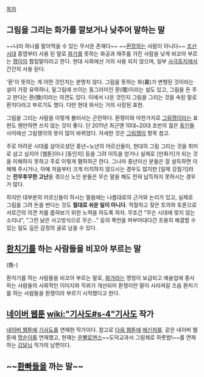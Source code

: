 [[목차]]
== 그림을 그리는 화가를 깔보거나 낮추어 말하는 말 ==
~~나라 하나를 말아먹을 수 있는 무서운 존재다~~ ~~[[환장]]하는 사람이 아니다~~
[[조선]]시대 중엽부터 사용 된 말로 [[화가]]를 뜻하는 화공과 재주를 가진 사람을 낮게 비꼬아 부르는 [[쟁이]]의 합침말이라고 한다. 현대 사회에선 거의 사용 되지 않으며, 일부 [[사극]]등지에서 간간히 사용 된다.

'환'이 뜻하는 게 어떤 것인지는 분명치 않다. 그림을 뜻하는 화(畵)가 변형된 것이라는 설이 가장 유력하나, 밑그림에 쓰이는 동그라미인 환(環)이라는 설도 있고, 그림을 돈 주고 판다는 환(換)이라는 의견도 있다. 이에서 나온 것인지 그림을 그리는 것을 속된 말로 환치다라고 부르기도 했다. 다만 현대 와서는 거의 사장된 표현.

그림을 그리는 사람을 이렇게 불러서는 곤란하다. 환쟁이와 마찬가지로 [[그림쟁이]]라는 표현도 웬만하면 쓰지 않는 것이 좋다. 단 2011년 최근엔 10대~20대 초반의 젊은 [[동인]]들 사이에선 그림쟁이의 뜻이 많이 바뀌었다. 자세한 것은 [[그림쟁이]] 항목 참고.

주로 어려운 시대를 살아오셨던 중년~노년의 어르신들이, 현대의 그림 그리는 것을 취미로 삼고 심지어 [웹툰]이나 [동인지] 등을 그려 이득을 얻거나 실제로 [만화가]가 되는 것을 이해하지 못하고 주로 이렇게 폄하하곤 한다. 그나마 중년이신 분들은 잘 설득하면 이해해 주시거나, 아예 처음부터 크게 터치하지 않으시는 경우도 많지만 [일제 강점기]라는 '''전무후무한 고난'''을 겪으신 노인 분들은 무슨 말을 해도 전혀 납득하지 못하시는 경우가 많다. 

하지만 대부분의 어르신들이 하시는 말씀에는 나름대로의 근거와 논리가 있고, 실제로 그림을 그려 돈을 번다는 것도 '''절대로 쉬운 일이 아니다'''. 적절하고 잦은 토의와 토론으로 서로간의 의견 차를 좁혀보기 위한 노력을 하도록 하자. 무조건 "무슨 시대에 맞지 않는 소리냐", "그런 낡은 사고방식으로 무슨..." 등의 폭언을 퍼부어대다간 조용히 해결할 수 있는 일도 깊은 감정의 골로 남을 수 있다.

== [[환치기]]를 하는 사람들을 비꼬아 부르는 말 ==
(換-)

환치기를 하는 사람들을 비꼬아 부르는 말로, [[화가]]라는 명칭이 보급되고 예술업에 종사하는 사람들의 사회적인 이미지와 직위가 개선되어 환쟁이란 말이 사라져갈 즈음 환치기를 하는 사람들을 환쟁이라 부르기 시작했다고 한다.

== [[네이버 웹툰]] [[wiki:"기사도#s-4"기사도]] 작가 ==

[[네이버 웹툰]]에 [[기사도]]를 연재한 작가이다. 
참고로 [[다음 웹툰]]에 [[메신저]]를. 같은 네이버 웹툰에 [[멍순이]]를 연재했고, 현재는 [[운빨로맨스]]~~도덕교과서 그림체로 하룻밤!~~를 연재하는 [[김달님]] 작가의 남편이다.

== ~~[[환빠]]들을 까는 말~~ ==
